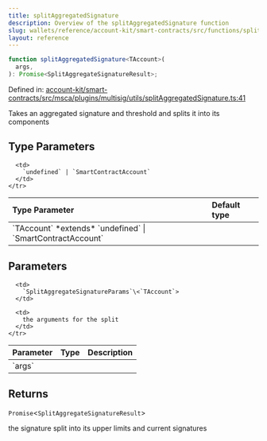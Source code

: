 ```yaml
---
title: splitAggregatedSignature
description: Overview of the splitAggregatedSignature function
slug: wallets/reference/account-kit/smart-contracts/src/functions/splitAggregatedSignature
layout: reference
---
```


```ts
function splitAggregatedSignature<TAccount>(
  args,
): Promise<SplitAggregateSignatureResult>;
```

Defined in: [account-kit/smart-contracts/src/msca/plugins/multisig/utils/splitAggregatedSignature.ts:41](https://github.com/alchemyplatform/aa-sdk/blob/4987bdd63823427c48ec21401b71fa3cfc2d0675/account-kit/smart-contracts/src/msca/plugins/multisig/utils/splitAggregatedSignature.ts#L41)

Takes an aggregated signature and threshold and splits it into its components

## Type Parameters

<table>
  <thead>
    <tr>
      <th align="left">Type Parameter</th>
      <th align="left">Default type</th>
    </tr>
  </thead>

  <tbody>
    <tr>
      <td>
        `TAccount` *extends* `undefined` | `SmartContractAccount`
      </td>

      <td>
        `undefined` | `SmartContractAccount`
      </td>
    </tr>

  </tbody>
</table>

## Parameters

<table>
  <thead>
    <tr>
      <th align="left">Parameter</th>
      <th align="left">Type</th>
      <th align="left">Description</th>
    </tr>
  </thead>

  <tbody>
    <tr>
      <td>
        `args`
      </td>

      <td>
        `SplitAggregateSignatureParams`\<`TAccount`>
      </td>

      <td>
        the arguments for the split
      </td>
    </tr>

  </tbody>
</table>

## Returns

`Promise`\<`SplitAggregateSignatureResult`>

the signature split into its upper limits and current signatures
